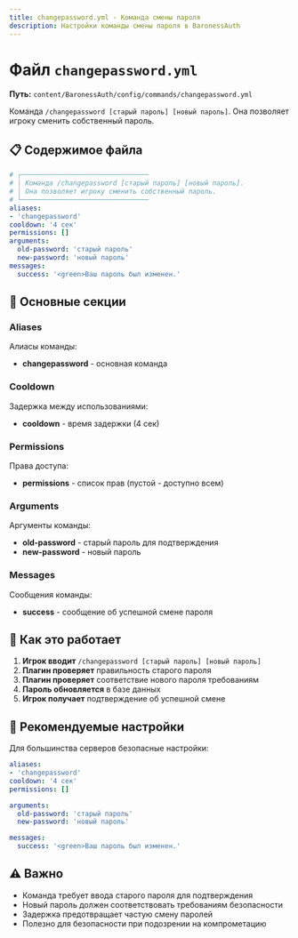 ```yaml
---
title: changepassword.yml - Команда смены пароля
description: Настройки команды смены пароля в BaronessAuth
---
```


# Файл `changepassword.yml`

**Путь:** `content/BaronessAuth/config/commands/changepassword.yml`

Команда `/changepassword [старый пароль] [новый пароль]`. Она позволяет игроку сменить собственный пароль.

## 📋 Содержимое файла

```yml
# ┌────────────────────────────────
# │ Команда /changepassword [старый пароль] [новый пароль].
# │ Она позволяет игроку сменить собственный пароль.
# └────────────────────────────────
aliases:
- 'changepassword'
cooldown: '4 сек'
permissions: []
arguments:
  old-password: 'старый пароль'
  new-password: 'новый пароль'
messages:
  success: '<green>Ваш пароль был изменен.'
```

## 🔧 Основные секции

### Aliases
Алиасы команды:
- **changepassword** - основная команда

### Cooldown
Задержка между использованиями:
- **cooldown** - время задержки (4 сек)

### Permissions
Права доступа:
- **permissions** - список прав (пустой - доступно всем)

### Arguments
Аргументы команды:
- **old-password** - старый пароль для подтверждения
- **new-password** - новый пароль

### Messages
Сообщения команды:
- **success** - сообщение об успешной смене пароля

## 🔐 Как это работает

1. **Игрок вводит** `/changepassword [старый пароль] [новый пароль]`
2. **Плагин проверяет** правильность старого пароля
3. **Плагин проверяет** соответствие нового пароля требованиям
4. **Пароль обновляется** в базе данных
5. **Игрок получает** подтверждение об успешной смене

## 🔐 Рекомендуемые настройки

Для большинства серверов безопасные настройки:

```yml
aliases:
- 'changepassword'
cooldown: '4 сек'
permissions: []

arguments:
  old-password: 'старый пароль'
  new-password: 'новый пароль'

messages:
  success: '<green>Ваш пароль был изменен.'
```

## ⚠️ Важно

- Команда требует ввода старого пароля для подтверждения
- Новый пароль должен соответствовать требованиям безопасности
- Задержка предотвращает частую смену паролей
- Полезно для безопасности при подозрении на компрометацию 